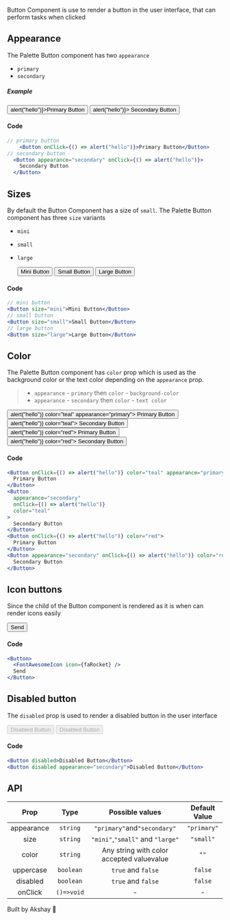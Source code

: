 
Button Component is use to render a button in the user interface, that can perform tasks when clicked

## Appearance

The Palette Button component has two `appearance`

- `primary`
- `secondary`

##### Example

<div style={{ display: "flex", paddingBottom: "25px", paddingTop: "10px" }}>
  <span style={{ paddingRight: "10px" }}>
    <Button onClick={() => alert("hello")}>Primary Button</Button>
  </span>
  <Button appearance="secondary" onClick={() => alert("hello")}>
    Secondary Button
  </Button>
</div>

#### Code

```jsx
// primary button
    <Button onClick={() => alert("hello")}>Primary Button</Button>
// secondary button
  <Button appearance="secondary" onClick={() => alert("hello")}>
    Secondary Button
  </Button>
```

## Sizes

By default the Button Component has a size of `small`. The Palette Button component has three `size` variants

- `mini`
- `small`
- `large`

  <div
    style={{
      display: "flex",
      alignItems: "center",
      paddingBottom: "25px",
      paddingTop: "10px",
    }}
  >
    <span style={{ paddingRight: "10px" }}>
      <Button size="mini">Mini Button</Button>
    </span>
    <span style={{ paddingRight: "10px" }}>
      <Button size="small">Small Button</Button>
    </span>
    <span style={{ paddingRight: "10px" }}>
      <Button size="large">Large Button</Button>
    </span>
  </div>

#### Code

```jsx
// mini button
<Button size="mini">Mini Button</Button>
// small button
<Button size="small">Small Button</Button>
// large button
<Button size="large">Large Button</Button>
```

## Color

The Palette Button component has `color` prop which is used as the background color or the text color depending on the `appearance`
prop.

> - `appearance` - `primary` then `color` - `background-color`
> - `appearance` - `secondary` then `color` - `text color`

<div>
  <div style={{ display: "flex", paddingBottom: "25px", paddingTop: "10px" }}>
    <span style={{ paddingRight: "10px" }}>
      <Button onClick={() => alert("hello")} color="teal" appearance="primary">
        Primary Button
      </Button>
    </span>
    <Button appearance="secondary" onClick={() => alert("hello")} color="teal">
      Secondary Button
    </Button>
  </div>
  <div style={{ display: "flex", paddingBottom: "25px", paddingTop: "10px" }}>
    <span style={{ paddingRight: "10px" }}>
      <Button onClick={() => alert("hello")} color="red">
        Primary Button
      </Button>
    </span>
    <Button appearance="secondary" onClick={() => alert("hello")} color="red">
      Secondary Button
    </Button>
  </div>
</div>

#### Code

```jsx
<Button onClick={() => alert("hello")} color="teal" appearance="primary">
  Primary Button
</Button>
<Button
  appearance="secondary"
  onClick={() => alert("hello")}
  color="teal"
>
  Secondary Button
</Button>
<Button onClick={() => alert("hello")} color="red">
  Primary Button
</Button>
<Button appearance="secondary" onClick={() => alert("hello")} color="red">
  Secondary Button
</Button>
```

## Icon buttons

Since the child of the Button component is rendered as it is when can render icons easily

<div style={{ display: "flex", paddingBottom: "25px", paddingTop: "10px" }}>
  <Button>
    <span style={{ padding: "0px 10px 0px 0px", fontSize: "13px" }}>
      <FontAwesomeIcon icon={faRocket} />
    </span>
    Send
  </Button>
</div>

#### Code

```jsx
<Button>
  <FontAwesomeIcon icon={faRocket} />
  Send
</Button>
```

## Disabled button

The `disabled` prop is used to render a disabled button in the user interface

<div style={{ display: "flex", paddingBottom: "25px", paddingTop: "10px" }}>
  <span style={{ paddingRight: "10px" }}>
    <Button disabled>Disabled Button</Button>
  </span>
  <Button disabled appearance="secondary">
    Disabled Button
  </Button>
</div>

#### Code

```jsx
<Button disabled>Disabled Button</Button>
<Button disabled appearance="secondary">Disabled Button</Button>
```

## API

|    Prop    |    Type    |              Possible values              | Default Value |
| :--------: | :--------: | :---------------------------------------: | :-----------: |
| appearance |  `string`  |        `"primary"`and`"secondary"`        |  `"primary"`  |
|    size    |  `string`  |     `"mini"`,`"small"` and `"large"`      |   `"small"`   |
|   color    |  `string`  | Any string with color accepted valuevalue |     `""`      |
| uppercase  | `boolean`  |            `true` and `false`             |    `false`    |
|  disabled  | `boolean`  |            `true` and `false`             |    `false`    |
|  onClick   | `()=>void` |                     -                     |       -       |

Built by Akshay 🤙
